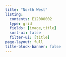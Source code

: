 ```yaml
---
title: "North West"
listing:
  contents: E12000002
  type: grid
  fields: [image,title]
  sort-ui: false
  filter-ui: [title]
page-layout: full
title-block-banner: false
---
```

